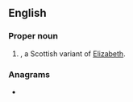 ==English==

===Proper noun===
{{en-proper noun}}

# {{given name|female|from=Hebrew}}, a Scottish variant of [[Elizabeth]].

===Anagrams===
* {{anagrams|en|helpest}}